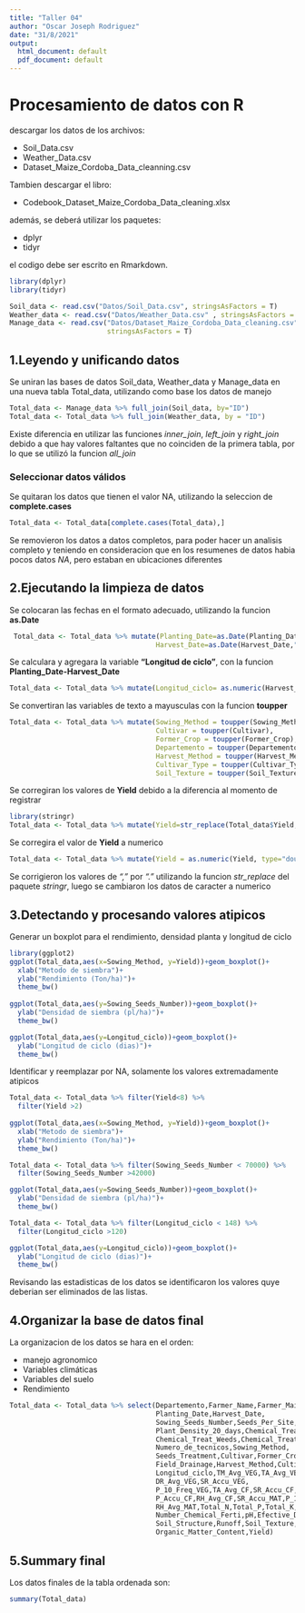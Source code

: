 ---
title: "Taller 04"
author: "Oscar Joseph Rodriguez"
date: "31/8/2021"
output:
  html_document: default
  pdf_document: default
---
# Procesamiento de datos con R
descargar los datos de los archivos:

* Soil_Data.csv
* Weather_Data.csv
* Dataset_Maize_Cordoba_Data_cleanning.csv

Tambien descargar el libro:

* Codebook_Dataset_Maize_Cordoba_Data_cleaning.xlsx
 
 además, se deberá utilizar los paquetes:
 
 * dplyr
 * tidyr
 
 el codigo debe ser escrito en Rmarkdown.
 
 <!-- Apertura de liberias -->
 
```{r librerias,warning=FALSE,message=FALSE}
library(dplyr)
library(tidyr)
```
 
 <!-- Importacion de datos -->
 
```{r datos,warning=FALSE}
Soil_data <- read.csv("Datos/Soil_Data.csv", stringsAsFactors = T)
Weather_data <- read.csv("Datos/Weather_Data.csv" , stringsAsFactors = T)
Manage_data <- read.csv("Datos/Dataset_Maize_Cordoba_Data_cleaning.csv" , 
                        stringsAsFactors = T)
```


## 1.Leyendo y unificando datos
Se uniran las bases de datos Soil_data, Weather_data y Manage_data en una nueva
tabla Total_data, utilizando como base los datos de manejo
 <!-- Union de datos -->
```{r union,warning=FALSE,message=FALSE}
Total_data <- Manage_data %>% full_join(Soil_data, by="ID")
Total_data <- Total_data %>% full_join(Weather_data, by = "ID")
```
 
 Existe diferencia en utilizar las funciones *inner_join*, *left_join* y *right_join*
 debido a que hay valores faltantes que no coinciden de la primera tabla, por
 lo que se utilizó la funcion *all_join*
 
### Seleccionar datos válidos
Se quitaran los datos que tienen el valor NA, utilizando la seleccion de **complete.cases**
```{r select,warning=FALSE,message=FALSE}
Total_data <- Total_data[complete.cases(Total_data),]
```
Se removieron los datos a datos completos, para poder hacer un analisis completo
y teniendo en consideracion que en los resumenes de datos habia pocos datos *NA*,
pero estaban en ubicaciones diferentes

## 2.Ejecutando la limpieza de datos
 
 Se colocaran las fechas en el formato adecuado, utilizando la funcion **as.Date**
<!-- Actualizacion del formato de las fechas -->
```{r fechas,warning=FALSE,message=FALSE}
 Total_data <- Total_data %>% mutate(Planting_Date=as.Date(Planting_Date,"%m/%d/%Y"),
                                    Harvest_Date=as.Date(Harvest_Date,"%m/%d/%Y"))
```

 Se calculara y agregara la variable **"Longitud de ciclo"**, con la funcion
 **Planting_Date-Harvest_Date**
<!-- Calculo de Longitud de ciclo -->
```{r duracion,warning=FALSE,message=FALSE}
Total_data <- Total_data %>% mutate(Longitud_ciclo= as.numeric(Harvest_Date-Planting_Date))
```

 Se convertiran las variables de texto a mayusculas con la funcion
 **toupper**
<!-- reemplazando mayusculas por minusculas -->
```{r mayusculas,warning=FALSE,message=FALSE}
Total_data <- Total_data %>% mutate(Sowing_Method = toupper(Sowing_Method),
                                    Cultivar = toupper(Cultivar),
                                    Former_Crop = toupper(Former_Crop),
                                    Departemento = toupper(Departemento),
                                    Harvest_Method = toupper(Harvest_Method),
                                    Cultivar_Type = toupper(Cultivar_Type),
                                    Soil_Texture = toupper(Soil_Texture))
```

Se corregiran los valores de **Yield** debido a la diferencia al momento de registrar
```{r decimales,warning=FALSE,message=FALSE}
library(stringr)
Total_data <- Total_data %>% mutate(Yield=str_replace(Total_data$Yield, "," , "."))
```

Se corregira el valor de  **Yield** a numerico
```{r numerico,warning=FALSE,message=FALSE}
Total_data <- Total_data %>% mutate(Yield = as.numeric(Yield, type="double"))
```

Se corrigieron los valores de *","* por *"."* utilizando la funcion *str_replace*
del paquete *stringr*, luego se cambiaron los datos de caracter a numerico


## 3.Detectando y procesando valores atipicos
Generar un boxplot para el rendimiento, densidad planta y longitud de ciclo

```{r graficos}
library(ggplot2)
ggplot(Total_data,aes(x=Sowing_Method, y=Yield))+geom_boxplot()+
  xlab("Metodo de siembra")+
  ylab("Rendimiento (Ton/ha)")+
  theme_bw()
  
ggplot(Total_data,aes(y=Sowing_Seeds_Number))+geom_boxplot()+
  ylab("Densidad de siembra (pl/ha)")+
  theme_bw()

ggplot(Total_data,aes(y=Longitud_ciclo))+geom_boxplot()+
  ylab("Longitud de ciclo (dias)")+
  theme_bw()
```
Identificar y reemplazar por NA, solamente los valores extremadamente atipicos

```{r filtrado,warning=FALSE,message=FALSE}
Total_data <- Total_data %>% filter(Yield<8) %>%
  filter(Yield >2)
 
ggplot(Total_data,aes(x=Sowing_Method, y=Yield))+geom_boxplot()+
  xlab("Metodo de siembra")+
  ylab("Rendimiento (Ton/ha)")+
  theme_bw()

Total_data <- Total_data %>% filter(Sowing_Seeds_Number < 70000) %>%
  filter(Sowing_Seeds_Number >42000)

ggplot(Total_data,aes(y=Sowing_Seeds_Number))+geom_boxplot()+
  ylab("Densidad de siembra (pl/ha)")+
  theme_bw()

Total_data <- Total_data %>% filter(Longitud_ciclo < 148) %>%
  filter(Longitud_ciclo >120)

ggplot(Total_data,aes(y=Longitud_ciclo))+geom_boxplot()+
  ylab("Longitud de ciclo (dias)")+
  theme_bw()

```

Revisando las estadisticas de los datos se identificaron los valores quye deberian ser eliminados de las listas.

## 4.Organizar la base de datos final
La organizacion de los datos se hara en el orden:

* manejo agronomico
* Variables climáticas
* Variables del suelo
* Rendimiento

```{r ordenamiento,warning=FALSE,message=FALSE}
Total_data <- Total_data %>% select(Departemento,Farmer_Name,Farmer_Mail,Farmer_Adress,
                                    Planting_Date,Harvest_Date,
                                    Sowing_Seeds_Number,Seeds_Per_Site,
                                    Plant_Density_20_days,Chemical_Treat_Disease,
                                    Chemical_Treat_Weeds,Chemical_Treat_Pests,
                                    Numero_de_tecnicos,Sowing_Method,
                                    Seeds_Treatment,Cultivar,Former_Crop,
                                    Field_Drainage,Harvest_Method,Cultivar_Type,
                                    Longitud_ciclo,TM_Avg_VEG,TA_Avg_VEG,
                                    DR_Avg_VEG,SR_Accu_VEG,
                                    P_10_Freq_VEG,TA_Avg_CF,SR_Accu_CF,
                                    P_Accu_CF,RH_Avg_CF,SR_Accu_MAT,P_10_Freq_MAT,
                                    RH_Avg_MAT,Total_N,Total_P,Total_K,
                                    Number_Chemical_Ferti,pH,Efective_Depth,
                                    Soil_Structure,Runoff,Soil_Texture,
                                    Organic_Matter_Content,Yield)
```



## 5.Summary final
Los datos finales de la tabla ordenada son:

```{r summary}
summary(Total_data)
```


